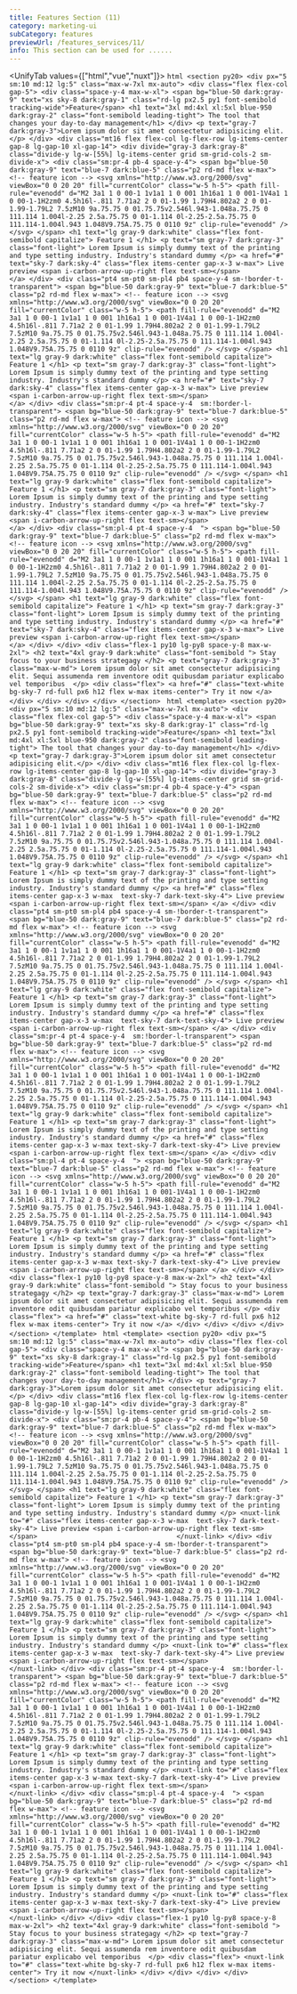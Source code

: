 ```yaml
---
title: Features Section (11)
category: marketing-ui
subCategory: features
previewUrl: /features_services/11/
info: This section can be used for ......
---
```


<UnifyTab values={["html","vue","nuxt"]}>
    <TabPanel value="html">
    ```html
    <section py20>
      <div px="5 sm:10 md:12 lg:5" class="max-w-7xl mx-auto">
        <div class="flex flex-col gap-5">
          <div class="space-y-4 max-w-xl">
            <span bg="blue-50 dark:gray-9" text="xs sky-8 dark:gray-1"
              class="rd-lg px2.5 py1 font-semibold tracking-wide">Feature</span>
            <h1 text="3xl md:4xl xl:5xl blue-950 dark:gray-2" class="font-semibold leading-tight">
              The tool that changes your day-to-day management</h1>
          </div>
          <p text="gray-7 dark:gray-3">Lorem ipsum dolor sit amet consectetur adipisicing
            elit.</p>
        </div>
        <div class="mt16 flex flex-col lg-flex-row lg-items-center gap-8 lg-gap-10 xl-gap-14">
          <div divide="gray-3 dark:gray-8" class="divide-y lg-w-[55%] lg-items-center grid sm-grid-cols-2 sm-divide-x">
            <div class="sm:pr-4 pb-4 space-y-4">
              <span bg="blue-50 dark:gray-9" text="blue-7 dark:blue-5" class="p2 rd-md flex w-max">
                <!-- feature icon -->
                <svg xmlns="http://www.w3.org/2000/svg" viewBox="0 0 20 20" fill="currentColor" class="w-5 h-5">
                  <path fill-rule="evenodd"
                    d="M2 3a1 1 0 00-1 1v1a1 1 0 001 1h16a1 1 0 001-1V4a1 1 0 00-1-1H2zm0 4.5h16l-.811 7.71a2 2 0 01-1.99 1.79H4.802a2 2 0 01-1.99-1.79L2 7.5zM10 9a.75.75 0 01.75.75v2.546l.943-1.048a.75.75 0 111.114 1.004l-2.25 2.5a.75.75 0 01-1.114 0l-2.25-2.5a.75.75 0 111.114-1.004l.943 1.048V9.75A.75.75 0 0110 9z"
                    clip-rule="evenodd" />
                </svg>
              </span>
              <h1 text="lg gray-9 dark:white" class="flex font-semibold capitalize">
                Feature 1
              </h1>
              <p text="sm gray-7 dark:gray-3" class="font-light">
                Lorem Ipsum is simply dummy text of the printing and type setting industry. Industry's standard dummy
              </p>
              <a href="#" text="sky-7 dark:sky-4" class="flex items-center gap-x-3 w-max">
                Live preview
                <span i-carbon-arrow-up-right flex text-sm></span>                                  
              </a>
            </div>
            <div class="pt4 sm-pt0 sm-pl4 pb4 space-y-4 sm-!border-t-transparent">
              <span bg="blue-50 dark:gray-9" text="blue-7 dark:blue-5" class="p2 rd-md flex w-max">
                <!-- feature icon -->
                <svg xmlns="http://www.w3.org/2000/svg" viewBox="0 0 20 20" fill="currentColor" class="w-5 h-5">
                  <path fill-rule="evenodd"
                    d="M2 3a1 1 0 00-1 1v1a1 1 0 001 1h16a1 1 0 001-1V4a1 1 0 00-1-1H2zm0 4.5h16l-.811 7.71a2 2 0 01-1.99 1.79H4.802a2 2 0 01-1.99-1.79L2 7.5zM10 9a.75.75 0 01.75.75v2.546l.943-1.048a.75.75 0 111.114 1.004l-2.25 2.5a.75.75 0 01-1.114 0l-2.25-2.5a.75.75 0 111.114-1.004l.943 1.048V9.75A.75.75 0 0110 9z"
                    clip-rule="evenodd" />
                </svg>
              </span>
              <h1 text="lg gray-9 dark:white" class="flex font-semibold capitalize">
                Feature 1
              </h1>
              <p text="sm gray-7 dark:gray-3" class="font-light">
                Lorem Ipsum is simply dummy text of the printing and type setting industry. Industry's standard dummy
              </p>
              <a href="#" text="sky-7 dark:sky-4" class="flex items-center gap-x-3 w-max">
                Live preview
                <span i-carbon-arrow-up-right flex text-sm></span>                                  
              </a>
            </div>
            <div class="sm:pr-4 pt-4 space-y-4  sm:!border-l-transparent">
              <span bg="blue-50 dark:gray-9" text="blue-7 dark:blue-5" class="p2 rd-md flex w-max">
                <!-- feature icon -->
                <svg xmlns="http://www.w3.org/2000/svg" viewBox="0 0 20 20" fill="currentColor" class="w-5 h-5">
                  <path fill-rule="evenodd"
                    d="M2 3a1 1 0 00-1 1v1a1 1 0 001 1h16a1 1 0 001-1V4a1 1 0 00-1-1H2zm0 4.5h16l-.811 7.71a2 2 0 01-1.99 1.79H4.802a2 2 0 01-1.99-1.79L2 7.5zM10 9a.75.75 0 01.75.75v2.546l.943-1.048a.75.75 0 111.114 1.004l-2.25 2.5a.75.75 0 01-1.114 0l-2.25-2.5a.75.75 0 111.114-1.004l.943 1.048V9.75A.75.75 0 0110 9z"
                    clip-rule="evenodd" />
                </svg>
              </span>
              <h1 text="lg gray-9 dark:white" class="flex font-semibold capitalize">
                Feature 1
              </h1>
              <p text="sm gray-7 dark:gray-3" class="font-light">
                Lorem Ipsum is simply dummy text of the printing and type setting industry. Industry's standard dummy
              </p>
              <a href="#" text="sky-7 dark:sky-4" class="flex items-center gap-x-3 w-max">
                Live preview
                <span i-carbon-arrow-up-right flex text-sm></span>                                  
              </a>
            </div>
            <div class="sm:pl-4 pt-4 space-y-4  ">
              <span bg="blue-50 dark:gray-9" text="blue-7 dark:blue-5" class="p2 rd-md flex w-max">
                <!-- feature icon -->
                <svg xmlns="http://www.w3.org/2000/svg" viewBox="0 0 20 20" fill="currentColor" class="w-5 h-5">
                  <path fill-rule="evenodd"
                    d="M2 3a1 1 0 00-1 1v1a1 1 0 001 1h16a1 1 0 001-1V4a1 1 0 00-1-1H2zm0 4.5h16l-.811 7.71a2 2 0 01-1.99 1.79H4.802a2 2 0 01-1.99-1.79L2 7.5zM10 9a.75.75 0 01.75.75v2.546l.943-1.048a.75.75 0 111.114 1.004l-2.25 2.5a.75.75 0 01-1.114 0l-2.25-2.5a.75.75 0 111.114-1.004l.943 1.048V9.75A.75.75 0 0110 9z"
                    clip-rule="evenodd" />
                </svg>
              </span>
              <h1 text="lg gray-9 dark:white" class="flex font-semibold capitalize">
                Feature 1
              </h1>
              <p text="sm gray-7 dark:gray-3" class="font-light">
                Lorem Ipsum is simply dummy text of the printing and type setting industry. Industry's standard dummy
              </p>
              <a href="#" text="sky-7 dark:sky-4" class="flex items-center gap-x-3 w-max">
                Live preview
                <span i-carbon-arrow-up-right flex text-sm></span>                                  
              </a>
            </div>
          </div>
          <div class="flex-1 py10 lg-py8 space-y-8 max-w-2xl">
            <h2 text="4xl gray-9 dark:white" class="font-semibold ">
              Stay focus to your business strategagy
            </h2>
            <p text="gray-7 dark:gray-3" class="max-w-md">
              Lorem ipsum dolor sit amet consectetur adipisicing elit. Sequi assumenda rem inventore odit quibusdam pariatur explicabo vel temporibus 
            </p>
            <div class="flex">
              <a href="#" class="text-white bg-sky-7 rd-full px6 h12 flex w-max items-center">
                Try it now
              </a>
            </div>
          </div>
        </div>
      </div>
    </section>
    ```
    </TabPanel>
    <TabPanel value="vue">
    ```html
    <template>
    <section py20>
        <div px="5 sm:10 md:12 lg:5" class="max-w-7xl mx-auto">
        <div class="flex flex-col gap-5">
            <div class="space-y-4 max-w-xl">
            <span bg="blue-50 dark:gray-9" text="xs sky-8 dark:gray-1"
                class="rd-lg px2.5 py1 font-semibold tracking-wide">Feature</span>
            <h1 text="3xl md:4xl xl:5xl blue-950 dark:gray-2" class="font-semibold leading-tight">
                The tool that changes your day-to-day management</h1>
            </div>
            <p text="gray-7 dark:gray-3">Lorem ipsum dolor sit amet consectetur adipisicing
            elit.</p>
        </div>
        <div class="mt16 flex flex-col lg-flex-row lg-items-center gap-8 lg-gap-10 xl-gap-14">
            <div divide="gray-3 dark:gray-8" class="divide-y lg-w-[55%] lg-items-center grid sm-grid-cols-2 sm-divide-x">
            <div class="sm:pr-4 pb-4 space-y-4">
                <span bg="blue-50 dark:gray-9" text="blue-7 dark:blue-5" class="p2 rd-md flex w-max">
                <!-- feature icon -->
                <svg xmlns="http://www.w3.org/2000/svg" viewBox="0 0 20 20" fill="currentColor" class="w-5 h-5">
                    <path fill-rule="evenodd"
                    d="M2 3a1 1 0 00-1 1v1a1 1 0 001 1h16a1 1 0 001-1V4a1 1 0 00-1-1H2zm0 4.5h16l-.811 7.71a2 2 0 01-1.99 1.79H4.802a2 2 0 01-1.99-1.79L2 7.5zM10 9a.75.75 0 01.75.75v2.546l.943-1.048a.75.75 0 111.114 1.004l-2.25 2.5a.75.75 0 01-1.114 0l-2.25-2.5a.75.75 0 111.114-1.004l.943 1.048V9.75A.75.75 0 0110 9z"
                    clip-rule="evenodd" />
                </svg>
                </span>
                <h1 text="lg gray-9 dark:white" class="flex font-semibold capitalize">
                Feature 1
                </h1>
                <p text="sm gray-7 dark:gray-3" class="font-light">
                Lorem Ipsum is simply dummy text of the printing and type setting industry. Industry's standard dummy
                </p>
                <a href="#" class="flex items-center gap-x-3 w-max  text-sky-7 dark-text-sky-4">
                Live preview
                <span i-carbon-arrow-up-right flex text-sm></span>
                </a>
            </div>
            <div class="pt4 sm-pt0 sm-pl4 pb4 space-y-4 sm-!border-t-transparent">
                <span bg="blue-50 dark:gray-9" text="blue-7 dark:blue-5" class="p2 rd-md flex w-max">
                <!-- feature icon -->
                <svg xmlns="http://www.w3.org/2000/svg" viewBox="0 0 20 20" fill="currentColor" class="w-5 h-5">
                    <path fill-rule="evenodd"
                    d="M2 3a1 1 0 00-1 1v1a1 1 0 001 1h16a1 1 0 001-1V4a1 1 0 00-1-1H2zm0 4.5h16l-.811 7.71a2 2 0 01-1.99 1.79H4.802a2 2 0 01-1.99-1.79L2 7.5zM10 9a.75.75 0 01.75.75v2.546l.943-1.048a.75.75 0 111.114 1.004l-2.25 2.5a.75.75 0 01-1.114 0l-2.25-2.5a.75.75 0 111.114-1.004l.943 1.048V9.75A.75.75 0 0110 9z"
                    clip-rule="evenodd" />
                </svg>
                </span>
                <h1 text="lg gray-9 dark:white" class="flex font-semibold capitalize">
                Feature 1
                </h1>
                <p text="sm gray-7 dark:gray-3" class="font-light">
                Lorem Ipsum is simply dummy text of the printing and type setting industry. Industry's standard dummy
                </p>
                <a href="#" class="flex items-center gap-x-3 w-max  text-sky-7 dark-text-sky-4">
                Live preview
                <span i-carbon-arrow-up-right flex text-sm></span>
                </a>
            </div>
            <div class="sm:pr-4 pt-4 space-y-4  sm:!border-l-transparent">
                <span bg="blue-50 dark:gray-9" text="blue-7 dark:blue-5" class="p2 rd-md flex w-max">
                <!-- feature icon -->
                <svg xmlns="http://www.w3.org/2000/svg" viewBox="0 0 20 20" fill="currentColor" class="w-5 h-5">
                    <path fill-rule="evenodd"
                    d="M2 3a1 1 0 00-1 1v1a1 1 0 001 1h16a1 1 0 001-1V4a1 1 0 00-1-1H2zm0 4.5h16l-.811 7.71a2 2 0 01-1.99 1.79H4.802a2 2 0 01-1.99-1.79L2 7.5zM10 9a.75.75 0 01.75.75v2.546l.943-1.048a.75.75 0 111.114 1.004l-2.25 2.5a.75.75 0 01-1.114 0l-2.25-2.5a.75.75 0 111.114-1.004l.943 1.048V9.75A.75.75 0 0110 9z"
                    clip-rule="evenodd" />
                </svg>
                </span>
                <h1 text="lg gray-9 dark:white" class="flex font-semibold capitalize">
                Feature 1
                </h1>
                <p text="sm gray-7 dark:gray-3" class="font-light">
                Lorem Ipsum is simply dummy text of the printing and type setting industry. Industry's standard dummy
                </p>
                <a href="#" class="flex items-center gap-x-3 w-max text-sky-7 dark-text-sky-4">
                Live preview
                <span i-carbon-arrow-up-right flex text-sm></span>
                </a>
            </div>
            <div class="sm:pl-4 pt-4 space-y-4  ">
                <span bg="blue-50 dark:gray-9" text="blue-7 dark:blue-5" class="p2 rd-md flex w-max">
                <!-- feature icon -->
                <svg xmlns="http://www.w3.org/2000/svg" viewBox="0 0 20 20" fill="currentColor" class="w-5 h-5">
                    <path fill-rule="evenodd"
                    d="M2 3a1 1 0 00-1 1v1a1 1 0 001 1h16a1 1 0 001-1V4a1 1 0 00-1-1H2zm0 4.5h16l-.811 7.71a2 2 0 01-1.99 1.79H4.802a2 2 0 01-1.99-1.79L2 7.5zM10 9a.75.75 0 01.75.75v2.546l.943-1.048a.75.75 0 111.114 1.004l-2.25 2.5a.75.75 0 01-1.114 0l-2.25-2.5a.75.75 0 111.114-1.004l.943 1.048V9.75A.75.75 0 0110 9z"
                    clip-rule="evenodd" />
                </svg>
                </span>
                <h1 text="lg gray-9 dark:white" class="flex font-semibold capitalize">
                Feature 1
                </h1>
                <p text="sm gray-7 dark:gray-3" class="font-light">
                Lorem Ipsum is simply dummy text of the printing and type setting industry. Industry's standard dummy
                </p>
                <a href="#" class="flex items-center gap-x-3 w-max text-sky-7 dark-text-sky-4">
                Live preview
                <span i-carbon-arrow-up-right flex text-sm></span>
                </a>
            </div>
            </div>
            <div class="flex-1 py10 lg-py8 space-y-8 max-w-2xl">
            <h2 text="4xl gray-9 dark:white" class="font-semibold ">
                Stay focus to your business strategagy
            </h2>
            <p text="gray-7 dark:gray-3" class="max-w-md">
                Lorem ipsum dolor sit amet consectetur adipisicing elit. Sequi assumenda rem inventore odit quibusdam pariatur
                explicabo vel temporibus
            </p>
            <div class="flex">
                <a href="#" class="text-white bg-sky-7 rd-full px6 h12 flex w-max items-center">
                Try it now
                </a>
            </div>
            </div>
        </div>
        </div>
    </section>
    </template>
    ```
    </TabPanel>
    <TabPanel value="nuxt">
    ```html
    <template>
        <section py20>
        <div px="5 sm:10 md:12 lg:5" class="max-w-7xl mx-auto">
            <div class="flex flex-col gap-5">
            <div class="space-y-4 max-w-xl">
                <span bg="blue-50 dark:gray-9" text="xs sky-8 dark:gray-1"
                class="rd-lg px2.5 py1 font-semibold tracking-wide">Feature</span>
                <h1 text="3xl md:4xl xl:5xl blue-950 dark:gray-2" class="font-semibold leading-tight">
                The tool that changes your day-to-day management</h1>
            </div>
            <p text="gray-7 dark:gray-3">Lorem ipsum dolor sit amet consectetur adipisicing
                elit.</p>
            </div>
            <div class="mt16 flex flex-col lg-flex-row lg-items-center gap-8 lg-gap-10 xl-gap-14">
            <div divide="gray-3 dark:gray-8" class="divide-y lg-w-[55%] lg-items-center grid sm-grid-cols-2 sm-divide-x">
                <div class="sm:pr-4 pb-4 space-y-4">
                <span bg="blue-50 dark:gray-9" text="blue-7 dark:blue-5" class="p2 rd-md flex w-max">
                    <!-- feature icon -->
                    <svg xmlns="http://www.w3.org/2000/svg" viewBox="0 0 20 20" fill="currentColor" class="w-5 h-5">
                    <path fill-rule="evenodd"
                        d="M2 3a1 1 0 00-1 1v1a1 1 0 001 1h16a1 1 0 001-1V4a1 1 0 00-1-1H2zm0 4.5h16l-.811 7.71a2 2 0 01-1.99 1.79H4.802a2 2 0 01-1.99-1.79L2 7.5zM10 9a.75.75 0 01.75.75v2.546l.943-1.048a.75.75 0 111.114 1.004l-2.25 2.5a.75.75 0 01-1.114 0l-2.25-2.5a.75.75 0 111.114-1.004l.943 1.048V9.75A.75.75 0 0110 9z"
                        clip-rule="evenodd" />
                    </svg>
                </span>
                <h1 text="lg gray-9 dark:white" class="flex font-semibold capitalize">
                    Feature 1
                </h1>
                <p text="sm gray-7 dark:gray-3" class="font-light">
                    Lorem Ipsum is simply dummy text of the printing and type setting industry. Industry's standard dummy
                </p>
                <nuxt-link to="#" class="flex items-center gap-x-3 w-max  text-sky-7 dark-text-sky-4">
                    Live preview
                    <span i-carbon-arrow-up-right flex text-sm></span>                                  
                </nuxt-link>
                </div>
                <div class="pt4 sm-pt0 sm-pl4 pb4 space-y-4 sm-!border-t-transparent">
                <span bg="blue-50 dark:gray-9" text="blue-7 dark:blue-5" class="p2 rd-md flex w-max">
                    <!-- feature icon -->
                    <svg xmlns="http://www.w3.org/2000/svg" viewBox="0 0 20 20" fill="currentColor" class="w-5 h-5">
                    <path fill-rule="evenodd"
                        d="M2 3a1 1 0 00-1 1v1a1 1 0 001 1h16a1 1 0 001-1V4a1 1 0 00-1-1H2zm0 4.5h16l-.811 7.71a2 2 0 01-1.99 1.79H4.802a2 2 0 01-1.99-1.79L2 7.5zM10 9a.75.75 0 01.75.75v2.546l.943-1.048a.75.75 0 111.114 1.004l-2.25 2.5a.75.75 0 01-1.114 0l-2.25-2.5a.75.75 0 111.114-1.004l.943 1.048V9.75A.75.75 0 0110 9z"
                        clip-rule="evenodd" />
                    </svg>
                </span>
                <h1 text="lg gray-9 dark:white" class="flex font-semibold capitalize">
                    Feature 1
                </h1>
                <p text="sm gray-7 dark:gray-3" class="font-light">
                    Lorem Ipsum is simply dummy text of the printing and type setting industry. Industry's standard dummy
                </p>
                <nuxt-link to="#" class="flex items-center gap-x-3 w-max  text-sky-7 dark-text-sky-4">
                    Live preview
                    <span i-carbon-arrow-up-right flex text-sm></span>                                  
                </nuxt-link>
                </div>
                <div class="sm:pr-4 pt-4 space-y-4  sm:!border-l-transparent">
                <span bg="blue-50 dark:gray-9" text="blue-7 dark:blue-5" class="p2 rd-md flex w-max">
                    <!-- feature icon -->
                    <svg xmlns="http://www.w3.org/2000/svg" viewBox="0 0 20 20" fill="currentColor" class="w-5 h-5">
                    <path fill-rule="evenodd"
                        d="M2 3a1 1 0 00-1 1v1a1 1 0 001 1h16a1 1 0 001-1V4a1 1 0 00-1-1H2zm0 4.5h16l-.811 7.71a2 2 0 01-1.99 1.79H4.802a2 2 0 01-1.99-1.79L2 7.5zM10 9a.75.75 0 01.75.75v2.546l.943-1.048a.75.75 0 111.114 1.004l-2.25 2.5a.75.75 0 01-1.114 0l-2.25-2.5a.75.75 0 111.114-1.004l.943 1.048V9.75A.75.75 0 0110 9z"
                        clip-rule="evenodd" />
                    </svg>
                </span>
                <h1 text="lg gray-9 dark:white" class="flex font-semibold capitalize">
                    Feature 1
                </h1>
                <p text="sm gray-7 dark:gray-3" class="font-light">
                    Lorem Ipsum is simply dummy text of the printing and type setting industry. Industry's standard dummy
                </p>
                <nuxt-link to="#" class="flex items-center gap-x-3 w-max text-sky-7 dark-text-sky-4">
                    Live preview
                    <span i-carbon-arrow-up-right flex text-sm></span>                                  
                </nuxt-link>
                </div>
                <div class="sm:pl-4 pt-4 space-y-4  ">
                <span bg="blue-50 dark:gray-9" text="blue-7 dark:blue-5" class="p2 rd-md flex w-max">
                    <!-- feature icon -->
                    <svg xmlns="http://www.w3.org/2000/svg" viewBox="0 0 20 20" fill="currentColor" class="w-5 h-5">
                    <path fill-rule="evenodd"
                        d="M2 3a1 1 0 00-1 1v1a1 1 0 001 1h16a1 1 0 001-1V4a1 1 0 00-1-1H2zm0 4.5h16l-.811 7.71a2 2 0 01-1.99 1.79H4.802a2 2 0 01-1.99-1.79L2 7.5zM10 9a.75.75 0 01.75.75v2.546l.943-1.048a.75.75 0 111.114 1.004l-2.25 2.5a.75.75 0 01-1.114 0l-2.25-2.5a.75.75 0 111.114-1.004l.943 1.048V9.75A.75.75 0 0110 9z"
                        clip-rule="evenodd" />
                    </svg>
                </span>
                <h1 text="lg gray-9 dark:white" class="flex font-semibold capitalize">
                    Feature 1
                </h1>
                <p text="sm gray-7 dark:gray-3" class="font-light">
                    Lorem Ipsum is simply dummy text of the printing and type setting industry. Industry's standard dummy
                </p>
                <nuxt-link to="#" class="flex items-center gap-x-3 w-max text-sky-7 dark-text-sky-4">
                    Live preview
                    <span i-carbon-arrow-up-right flex text-sm></span>                                  
                </nuxt-link>
                </div>
            </div>
            <div class="flex-1 py10 lg-py8 space-y-8 max-w-2xl">
                <h2 text="4xl gray-9 dark:white" class="font-semibold ">
                Stay focus to your business strategagy
                </h2>
                <p text="gray-7 dark:gray-3" class="max-w-md">
                Lorem ipsum dolor sit amet consectetur adipisicing elit. Sequi assumenda rem inventore odit quibusdam pariatur explicabo vel temporibus 
                </p>
                <div class="flex">
                <nuxt-link to="#" class="text-white bg-sky-7 rd-full px6 h12 flex w-max items-center">
                    Try it now
                </nuxt-link>
                </div>
            </div>
            </div>
        </div>
        </section>
    </template>
    ```
    </TabPanel>
</UnifyTab>
